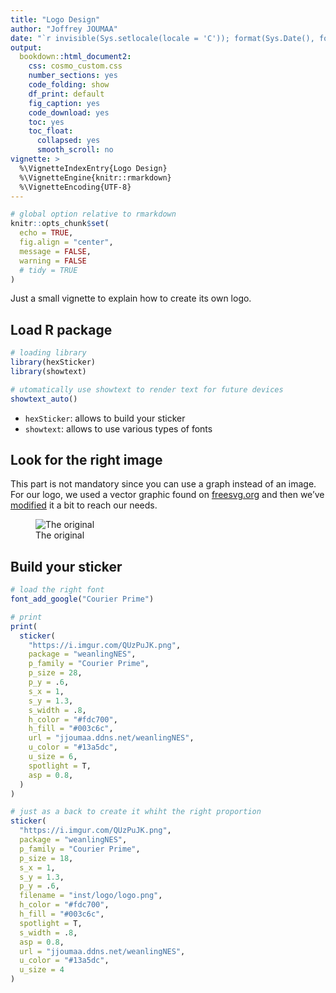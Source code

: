 ```yaml
---
title: "Logo Design"
author: "Joffrey JOUMAA"
date: "`r invisible(Sys.setlocale(locale = 'C')); format(Sys.Date(), format = '%B %d, %Y')`"
output:
  bookdown::html_document2:
    css: cosmo_custom.css
    number_sections: yes
    code_folding: show
    df_print: default
    fig_caption: yes
    code_download: yes
    toc: yes
    toc_float:
      collapsed: yes
      smooth_scroll: no
vignette: >
  %\VignetteIndexEntry{Logo Design}
  %\VignetteEngine{knitr::rmarkdown}
  %\VignetteEncoding{UTF-8}
---
```


```r
# global option relative to rmarkdown
knitr::opts_chunk$set(
  echo = TRUE,
  fig.align = "center",
  message = FALSE,
  warning = FALSE
  # tidy = TRUE
)
```

Just a small vignette to explain how to create its own logo.

## Load R package

```r
# loading library
library(hexSticker)
library(showtext)

# utomatically use showtext to render text for future devices
showtext_auto()
```

* `hexSticker`: allows to build your sticker
* `showtext`: allows to use various types of fonts

## Look for the right image

This part is not mandatory since you can use a graph instead of an image. For our logo, we used a vector graphic found on [freesvg.org](https://freesvg.org/baby-seal-drawing) and then we've [modified](https://imgur.com/a/mPpVdiJ) it a bit to reach our needs.

![The original](https://freesvg.org/img/Cute-baby-seal.png)

## Build your sticker

```r
# load the right font
font_add_google("Courier Prime")

# print
print(
  sticker(
    "https://i.imgur.com/QUzPuJK.png",
    package = "weanlingNES",
    p_family = "Courier Prime",
    p_size = 28,
    p_y = .6,
    s_x = 1,
    s_y = 1.3,
    s_width = .8,
    h_color = "#fdc700",
    h_fill = "#003c6c",
    url = "jjoumaa.ddns.net/weanlingNES",
    u_color = "#13a5dc",
    u_size = 6,
    spotlight = T,
    asp = 0.8,
  )
)
```
```r
# just as a back to create it whiht the right proportion
sticker(
  "https://i.imgur.com/QUzPuJK.png",
  package = "weanlingNES",
  p_family = "Courier Prime",
  p_size = 18,
  s_x = 1,
  s_y = 1.3,
  p_y = .6,
  filename = "inst/logo/logo.png",
  h_color = "#fdc700",
  h_fill = "#003c6c",
  spotlight = T,
  s_width = .8,
  asp = 0.8,
  url = "jjoumaa.ddns.net/weanlingNES",
  u_color = "#13a5dc",
  u_size = 4
)
```

